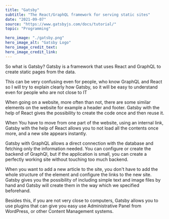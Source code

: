 ---
title: "Gatsby"
subtitle: "The React/GraphQL framework for serving static sites"
date: "2021-09-07"
source: "https://www.gatsbyjs.com/docs/tutorial/"
topic: "Programming"

hero_image: "./gatsby.png"
hero_image_alt: "Gatsby Logo"
hero_image_credit_text: 
hero_image_credit_link: 
---

So what is Gatsby? Gatsby is a framework that uses 
React and GraphQL to create static pages from the data.

This can be very confusing even for people, who know GraphQL
and React so I will try to explain clearly how Gatsby, so it will be
easy to understand even for people who are not close to IT

When going on a website, more often than not, there are some similar
elements on the website for example a header and footer. Gatsby with the help of React gives the possibility to create the code once
and then reuse it.

When You have to move from one part of the website, using an internal link,
Gatsby with the help of React allows you to not load all the contents 
once more, and a new site appears instantly.

Gatsby with GraphQL allows a direct connection with the database and fetching
only the information needed. You can configure or create the backend of 
GraphQl, but if the application is small, you can create a perfectly working
site without touching too much backend. 

When you want to add a new article to the site, you don't have to add the whole structure of the element and configure the links to the new site.
Gatsby gives you the possibility of including simple text and image files by hand
and Gatsby will create them in the way which we specified beforehand.

Besides this, if you are not very close to computers, Gatsby allows you to 
use plugins that can give you easy use Administrative Panel from WordPress,
or other Content Management systems.